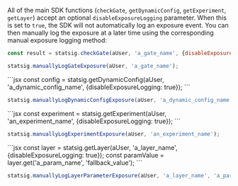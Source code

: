 All of the main SDK functions (`checkGate`, `getDynamicConfig`, `getExperiment`, `getLayer`) accept an optional `disableExposureLogging` parameter. When this is set to `true`, the SDK will not automatically log an exposure event. You can then manually log the exposure at a later time using the corresponding manual exposure logging method:
<Tabs>
<Tab title="Feature Gates">
```jsx
const result = statsig.checkGate(aUser, 'a_gate_name', {disableExposureLogging: true});
```

```jsx
statsig.manuallyLogGateExposure(aUser, 'a_gate_name');
```
</Tab>

<Tab title="Dynamic Configs">
```jsx
const config = statsig.getDynamicConfig(aUser, 'a_dynamic_config_name',  {disableExposureLogging: true});
```

```jsx
statsig.manuallyLogDynamicConfigExposure(aUser, 'a_dynamic_config_name');
```
</Tab>

<Tab title="Experiments">
```jsx
const experiment = statsig.getExperiment(aUser, 'an_experiment_name',  {disableExposureLogging: true});
```

```jsx
statsig.manuallyLogExperimentExposure(aUser, 'an_experiment_name');
```
</Tab>

<Tab title="Layers">
```jsx
const layer = statsig.getLayer(aUser, 'a_layer_name',  {disableExposureLogging: true});
const paramValue = layer.get('a_param_name', 'fallback_value');
```

```jsx
statsig.manuallyLogLayerParameterExposure(aUser, 'a_layer_name', 'a_param_name');
```
</Tab>
</Tabs>
